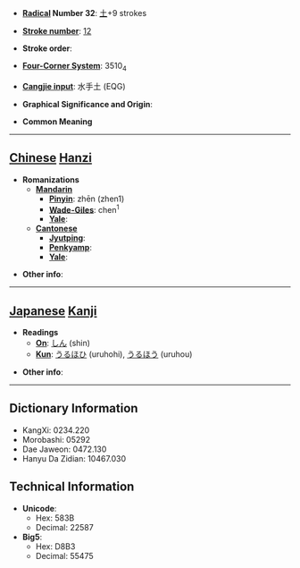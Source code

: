 * '''[[Wiktionary:Chinese radical index| Radical]] Number 32''': [[Wiktionary:Chinese radical index 土|土]]+9 strokes

* '''[[Wiktionary:Chinese total strokes index|Stroke number]]''': [[Wiktionary:Chinese total strokes index 12|12]]

* '''Stroke order''': 

* '''[[Wiktionary:Chinese four corner index|Four-Corner System]]''': 3510<sub>4</sub>

* '''[[Wiktionary:Chinese Cangjie index|Cangjie input]]''': 水手土 (EQG)

* '''Graphical Significance and Origin''': 

* '''Common Meaning'''

----

== [[Chinese]] [[Hanzi]] ==

* '''Romanizations'''
** '''[[Mandarin]]'''
*** '''[[Pinyin]]''': zhēn (zhen1)
*** '''[[Wade-Giles]]''': chen<sup>1</sup>
*** '''[[Yale]]''': 
** '''[[Cantonese]]'''
*** '''[[Jyutping]]''':
*** '''[[Penkyamp]]''': 
*** '''[[Yale]]''': 

* '''Other info''': 

----

== [[Japanese]] [[Kanji]] ==

* '''Readings'''
** '''[[On]]''': [[しん]] (shin)
** '''[[Kun]]''': [[うるほひ]] (uruhohi), [[うるほう]] (uruhou)

* '''Other info''':  

----

== Dictionary Information ==

* KangXi: 0234.220
* Morobashi: 05292
* Dae Jaweon: 0472.130
* Hanyu Da Zidian: 10467.030

== Technical Information ==

* '''Unicode''':
** Hex: 583B
** Decimal: 22587
* '''Big5''':
** Hex: D8B3
** Decimal: 55475